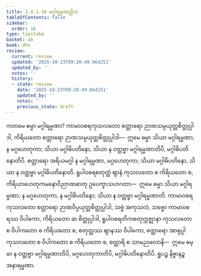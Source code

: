 ```yaml
---
title: 2.4.1.16 မဂ္ဂါရမ္မဏတ္တိက
tableOfContents: false
sidebar:
  order: 16
type: tipitaka
basket: ab
book: dhs
review:
  current: review
  updated: '2025-10-23T09:20:49.664251'
  updated_by: ''
  notes: ''
  history:
  - state: review
    date: '2025-10-23T09:20:49.664251'
    updated_by: ''
    notes: ''
    previous_state: draft
---
```



<ReviewStatus review={frontmatter.review} showDetails={true} />

<HypothesisAnnotation frontmatter={frontmatter} />

<DynamicBreadcrumb />

<Division number="1429" book="dhs" e="ch" v="29" p="272">

<Paragraph number="2135" book="dhs">
ကတမေ ဓမ္မာ မဂ္ဂါရမ္မဏာ? ကာမာဝစရကုသလတော စတ္တာရော ဉာဏသမ္ပယုတ္တစိတ္တုပ္ပါဒါ, ကိရိယတော စတ္တာရော ဉာဏသမ္ပယုတ္တစိတ္တုပ္ပါဒါ—  ဣမေ ဓမ္မာ သိယာ မဂ္ဂါရမ္မဏာ, န မဂ္ဂဟေတုကာ; သိယာ မဂ္ဂါဓိပတိနော, သိယာ န ဝတ္တဗ္ဗာ မဂ္ဂါရမ္မဏာတိပိ, မဂ္ဂါဓိပတိနောတိပိ. စတ္တာရော အရိယမဂ္ဂါ န မဂ္ဂါရမ္မဏာ, မဂ္ဂဟေတုကာ; သိယာ မဂ္ဂါဓိပတိနော, သိယာ န ဝတ္တဗ္ဗာ မဂ္ဂါဓိပတိနောတိ. ရူပါဝစရစတုတ္ထံ ဈာနံ ကုသလတော စ ကိရိယတော စ, ကိရိယာဟေတုကမနောဝိညာဏဓာတု ဥပေက္ခာသဟဂတာ—  ဣမေ ဓမ္မာ သိယာ မဂ္ဂါရမ္မဏာ; န မဂ္ဂဟေတုကာ, န မဂ္ဂါဓိပတိနော; သိယာ န ဝတ္တဗ္ဗာ မဂ္ဂါရမ္မဏာတိ. ကာမာဝစရကုသလတော စတ္တာရော ဉာဏဝိပ္ပယုတ္တစိတ္တုပ္ပါဒါ, သဗ္ဗံ အကုသလံ, သဗ္ဗော ကာမာဝစရဿ ဝိပါကော, ကိရိယတော ဆ စိတ္တုပ္ပါဒါ, ရူပါဝစရတိကစတုက္ကဇ္ဈာနာ ကုသလတော စ ဝိပါကတော စ ကိရိယတော စ, စတုတ္ထဿ ဈာနဿ ဝိပါကော, စတ္တာရော အာရုပ္ပါ ကုသလတော စ ဝိပါကတော စ ကိရိယတော စ, စတ္တာရိ စ သာမညဖလာနိ—  ဣမေ ဓမ္မာ န ဝတ္တဗ္ဗာ မဂ္ဂါရမ္မဏာတိပိ, မဂ္ဂဟေတုကာတိပိ, မဂ္ဂါဓိပတိနောတိပိ. ရူပဉ္စ နိဗ္ဗာနဉ္စ အနာရမ္မဏာ.
</Paragraph>
</Division>